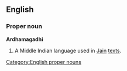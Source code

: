 ==English==

===Proper noun===
'''Ardhamagadhi'''
# A Middle Indian language used in [[Jain]] [[text]]s.

[[Category:English proper nouns]]